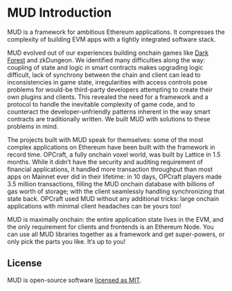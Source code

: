 
# MUD Introduction

MUD is a framework for ambitious Ethereum applications. It compresses the complexity of building EVM apps with a tightly integrated software stack.

MUD evolved out of our experiences building onchain games like [Dark Forest](https://zkga.me/) and zkDungeon. We identified many difficulties along the way: coupling of state and logic in smart contracts makes upgrading logic difficult, lack of synchrony between the chain and client can lead to inconsistencies in game state, irregularities with access controls pose problems for would-be third-party developers attempting to create their own plugins and clients. This revealed the need for a framework and a protocol to handle the inevitable complexity of game code, and to counteract the developer-unfriendly patterns inherent in the way smart contracts are traditionally written. We built MUD with solutions to these problems in mind. 

The projects built with MUD speak for themselves: some of the most complex applications on Ethereum have been built with the framework in record time. OPCraft, a fully onchain voxel world, was built by Lattice in 1.5 months. While it didn’t have the security and auditing requirement of financial applications, it handled more transaction throughput than most apps on Mainnet ever did in their lifetime: in 10 days, OPCraft players made 3.5 million transactions, filling the MUD onchain database with billions of gas worth of storage; with the client seamlessly handling synchronizing that state back. OPCraft used MUD without any additional tricks: large onchain applications with minimal client headaches can be yours too!

MUD is maximally onchain: the entire application state lives in the EVM, and the only requirement for clients and frontends is an Ethereum Node. You can use all MUD libraries together as a framework and get super-powers, or only pick the parts you like. It’s up to you!

## License

MUD is open-source software [licensed as MIT](LICENSE).
